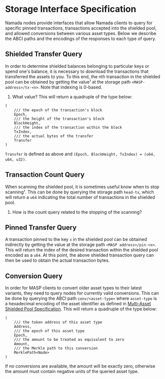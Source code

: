 # Storage Interface Specification
Namada nodes provide interfaces that allow Namada clients to query for specific pinned transactions, transactions accepted
into the shielded pool, and allowed conversions between various asset types. Below we describe the ABCI paths and
the encodings of the responses to each type of query.

## Shielded Transfer Query
In order to determine shielded balances belonging to particular keys or spend one's balance, it is necessary to download
the transactions that transferred the assets to you. To this end, the nth transaction in the shielded pool can be
obtained by getting the value¹ at the storage path `<MASP-address>/tx-<n>`. Note that indexing is 0-based.
1. What value?
This will return a quadruple of the type below:

```
(
    /// the epoch of the transaction's block
    Epoch,
    /// the height of the transaction's block
    BlockHeight,
    /// the index of the transaction within the block
    TxIndex,
    /// the actual bytes of the transfer
    Transfer
)
```
`Transfer` is defined as above and `(Epoch, BlockHeight, TxIndex) = (u64, u64, u32)`.
## Transaction Count Query
When scanning the shielded pool, it is sometimes useful know when to stop scanning¹. This can be done by querying the storage path `head-tx`, which will return a `u64` indicating the total number of transactions in the shielded pool.
1. How is the count query related to the stopping of the scanning?

## Pinned Transfer Query
A transaction pinned to the key `x` in the shielded pool can be obtained indirectly by getting the value at the storage
path `<MASP address>/pin-<x>`. This will return the index of the desired transaction within the shielded pool encoded
as a `u64`. At this point, the above shielded transaction query can then be used to obtain the actual transaction bytes.
## Conversion Query
In order for MASP clients to convert older asset types to their latest variants, they need to query nodes for currently
valid conversions. This can be done by querying the ABCI path `conv/<asset-type>` where `asset-type` is a hexadecimal
encoding of the asset identifier as defined in [Multi-Asset Shielded Pool Specification](https://github.com/anoma/masp/blob/main/docs/multi-asset-shielded-pool.pdf).
This will return a quadruple of the type below:
```
(
    /// the token address of this asset type
    Address,
    /// the epoch of this asset type
    Epoch,
    /// the amount to be treated as equivalent to zero
    Amount,
    /// the Merkle path to this conversion
    MerklePath<Node>
)
```
If no conversions are available, the amount will be exactly zero, otherwise the amount must contain negative units of
the queried asset type.
